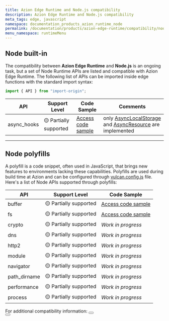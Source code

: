 ```yaml
---
title: Azion Edge Runtime and Node.js compatibility
description: Azion Edge Runtime and Node.js compatibility
meta_tags: edge, javascript
namespace: documentation_products_azion_runtime_node
permalink: /documentation/products/azion-edge-runtime/compatibility/node/
menu_namespace: runtimeMenu
---
```



## Node built-in

The compatibility between **Azion Edge Runtime** and **Node.js** is an ongoing task, but a set of Node Runtime APIs are listed and compatible with Azion Edge Runtime.
The following list of APIs can be imported inside edge functions with the standard import syntax:

```js
import { API } from "import-origin";
```

| API | Support Level | Code Sample  | Comments |
|---------|---------------|----------|-------------|
| async_hooks | 🟡 Partially supported |  [Access code sample](https://github.com/aziontech/azion-samples/tree/dev/samples/node-async-hooks) | only [AsyncLocalStorage](https://nodejs.org/api/async_context.html#class-asynclocalstorage) and [AsyncResource](https://nodejs.org/api/async_hooks.html#class-asyncresource) are implemented |

---

## Node polyfills

A polyfill is a code snippet, often used in JavaScript, that brings new features to environments lacking these capabilities. Polyfills are used during build time at Azion and can be configured through [vulcan.config.js](/en/documentation/devtools/vulcan/config/) file.
Here's a list of Node APIs supported through polyfills:

| API | Support Level | Code Sample |
|---------|---------------|-------------|
| buffer | 🟡 Partially supported | [Access code sample](https://github.com/aziontech/azion-samples/tree/dev/samples/polyfills/buffer) |
| fs | 🟡 Partially supported | [Access code sample](https://github.com/aziontech/azion-samples/tree/dev/samples/polyfills/fs) | 
| crypto | 🟡 Partially supported | *Work in progress* | 
| dns | 🟡 Partially supported | *Work in progress* | 
| http2 | 🟡 Partially supported | *Work in progress* | 
| module | 🟡 Partially supported | *Work in progress* | 
| navigator | 🟡 Partially supported | *Work in progress* | 
| path_dirname | 🟡 Partially supported | *Work in progress* | 
| performance | 🟡 Partially supported | *Work in progress* | 
| process | 🟡 Partially supported | *Work in progress* | 

For additional compatibility information:
<Button href="/en/documentation/products/edge-application/edge-functions/runtime-apis/javascript/" text="go to supported Web APIs" variant="secondary" target="_blank"></Button>
<br />
<Button href="/en/documentation/products/devtools/azion-edge-runtime/frameworks-compatibility/" text="go to supported Web Frameworks" variant="secondary" target="_blank"></Button>